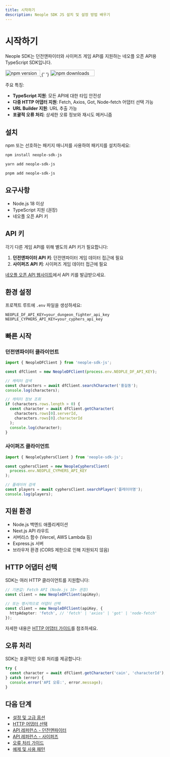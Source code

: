 ```yaml
---
title: 시작하기
description: Neople SDK JS 설치 및 설정 방법 배우기
---
```


# 시작하기

Neople SDK는 던전앤파이터와 사이퍼즈 게임 API를 지원하는 네오플 오픈 API용 TypeScript SDK입니다.

<a href="https://www.npmjs.com/package/neople-sdk-js">
  <img src="https://img.shields.io/npm/v/neople-sdk-js.svg?style=flat-square" alt="npm version" width="110" height="20" />
</a>{' '}
<a href="https://www.npmjs.com/package/neople-sdk-js">
  <img src="https://img.shields.io/npm/dm/neople-sdk-js.svg?style=flat-square" alt="npm downloads" width="140" height="20" />
</a>

주요 특징:

- **TypeScript 지원**: 모든 API에 대한 타입 안전성
- **다중 HTTP 어댑터 지원**: Fetch, Axios, Got, Node-fetch 어댑터 선택 가능
- **URL Builder 지원**: URL 추출 가능
- **포괄적 오류 처리**: 상세한 오류 정보와 재시도 메커니즘

## 설치

npm 또는 선호하는 패키지 매니저를 사용하여 패키지를 설치하세요:

```bash
npm install neople-sdk-js
```

```bash
yarn add neople-sdk-js
```

```bash
pnpm add neople-sdk-js
```

## 요구사항

- Node.js 18 이상
- TypeScript 지원 (권장)
- 네오플 오픈 API 키

## API 키

각기 다른 게임 API를 위해 별도의 API 키가 필요합니다:

1. **던전앤파이터 API 키**: 던전앤파이터 게임 데이터 접근에 필요
2. **사이퍼즈 API 키**: 사이퍼즈 게임 데이터 접근에 필요

[네오플 오픈 API 웹사이트](https://developers.neople.co.kr/)에서 API 키를 발급받으세요.

## 환경 설정

프로젝트 루트에 `.env` 파일을 생성하세요:

```dotenv
NEOPLE_DF_API_KEY=your_dungeon_fighter_api_key
NEOPLE_CYPHERS_API_KEY=your_cyphers_api_key
```

## 빠른 시작

### 던전앤파이터 클라이언트

```typescript
import { NeopleDFClient } from 'neople-sdk-js';

const dfClient = new NeopleDFClient(process.env.NEOPLE_DF_API_KEY);

// 캐릭터 검색
const characters = await dfClient.searchCharacter('홍길동');
console.log(characters);

// 캐릭터 정보 조회
if (characters.rows.length > 0) {
  const character = await dfClient.getCharacter(
    characters.rows[0].serverId,
    characters.rows[0].characterId
  );
  console.log(character);
}
```

### 사이퍼즈 클라이언트

```typescript
import { NeopleCyphersClient } from 'neople-sdk-js';

const cyphersClient = new NeopleCyphersClient(
  process.env.NEOPLE_CYPHERS_API_KEY
);

// 플레이어 검색
const players = await cyphersClient.searchPlayer('플레이어명');
console.log(players);
```

## 지원 환경

- Node.js 백엔드 애플리케이션
- Next.js API 라우트
- 서버리스 함수 (Vercel, AWS Lambda 등)
- Express.js 서버
- 브라우저 환경 (CORS 제한으로 인해 지원되지 않음)

## HTTP 어댑터 선택

SDK는 여러 HTTP 클라이언트를 지원합니다:

```typescript
// 기본값: Fetch API (Node.js 18+ 권장)
const client = new NeopleDFClient(apiKey);

// 또는 명시적으로 어댑터 선택
const client = new NeopleDFClient(apiKey, {
  httpAdapter: 'fetch', // 'fetch' | 'axios' | 'got' | 'node-fetch'
});
```

자세한 내용은 [HTTP 어댑터 가이드](/docs/adapter-fetch)를 참조하세요.

## 오류 처리

SDK는 포괄적인 오류 처리를 제공합니다:

```typescript
try {
  const character = await dfClient.getCharacter('cain', 'characterId');
} catch (error) {
  console.error('API 오류:', error.message);
}
```

## 다음 단계

- [설정 및 고급 옵션](/docs/configuration)
- [HTTP 어댑터 선택](/docs/adapter-fetch)
- [API 레퍼런스 - 던전앤파이터](/docs/api-dungeon-fighter)
- [API 레퍼런스 - 사이퍼즈](/docs/api-cyphers)
- [오류 처리 가이드](/docs/error-handling)
- [예제 및 사용 패턴](/docs/examples)
